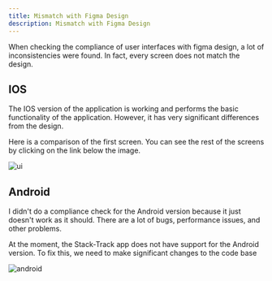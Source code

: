 ```yaml
---
title: Mismatch with Figma Design
description: Mismatch with Figma Design
---
```


When checking the compliance of user interfaces with figma design, a lot of inconsistencies were found.
In fact, every screen does not match the design.


## IOS

The IOS version of the application is working and performs the basic functionality of the application. However, it has very significant differences from the design.


Here is a comparison of the first screen. You can see the rest of the screens by clicking on the link below the image.

![ui](../../../assets/ui.webp)

<LinkCard
    title="Link to Figma design"
    description="Check IOS application vs Figma design"
    href="https://www.figma.com/design/yMqntDMkA5A8kyFKcLJwz3/Stack-Track---Dose-%26-Timing?node-id=4259-23490&t=PkiGeRsG7Zve2aok-1s"
    target="_blank"
/>


## Android

I didn't do a compliance check for the Android version because it just doesn't work as it should.
There are a lot of bugs, performance issues, and other problems.


<Aside type="caution" title=' '>
    At the moment, the Stack-Track app does not have support for the Android version. To fix this, we need to make significant changes to the code base
</Aside>


![android](../../../assets/android.webp)
